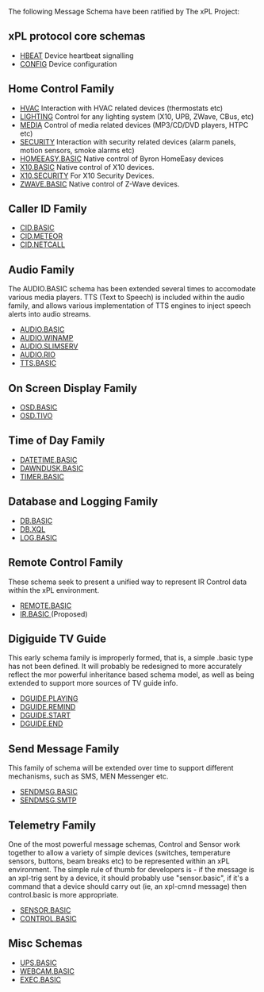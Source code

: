 The following Message Schema have been ratified by The xPL Project:

== xPL protocol core schemas ==

*[[Schemas/HBEAT.mediawiki| HBEAT]]  Device heartbeat signalling
*[[Schemas/CONFIG.mediawiki| CONFIG]]  Device configuration

== Home Control Family ==

*[[Schemas/HVAC.mediawiki| HVAC]]  Interaction with HVAC related devices (thermostats etc)
*[[Schemas/LIGHTING.mediawiki| LIGHTING]]  Control for any lighting system (X10, UPB, ZWave, CBus, etc)
*[[Schemas/MEDIA.mediawiki| MEDIA]]  Control of media related devices (MP3/CD/DVD players, HTPC etc)
*[[Schemas/SECURITY.mediawiki| SECURITY]]  Interaction with security related devices (alarm panels, motion sensors, smoke alarms etc)
*[[Schemas/HOMEEASY.BASIC.mediawiki| HOMEEASY.BASIC]]  Native control of Byron HomeEasy devices
*[[Schemas/X10.BASIC.mediawiki| X10.BASIC]]  Native control of X10 devices.
*[[Schemas/X10.SECURITY.mediawiki| X10.SECURITY]]  For X10 Security Devices.
*[[Schemas/ZWAVE.BASIC.mediawiki| ZWAVE.BASIC]]  Native control of Z-Wave devices.

== Caller ID Family ==
*[[Schemas/CID.BASIC.mediawiki| CID.BASIC]] 
*[[Schemas/CID.METEOR.mediawiki| CID.METEOR ]] 
*[[Schemas/CID.NETCALL.mediawiki| CID.NETCALL ]] 

== Audio Family ==
The AUDIO.BASIC schema has been extended several times to accomodate various media players. TTS (Text to Speech) is included within the audio family, and allows various implementation of TTS engines to inject speech alerts into audio streams. 

*[[Schemas/AUDIO.BASIC.mediawiki| AUDIO.BASIC ]] 
*[[Schemas/AUDIO.WINAMP.mediawiki| AUDIO.WINAMP ]] 
*[[Schemas/AUDIO.SLIMSERV.mediawiki| AUDIO.SLIMSERV ]] 
*[[Schemas/AUDIO.RIO.mediawiki| AUDIO.RIO ]] 
*[[Schemas/TTS.BASIC.mediawiki| TTS.BASIC ]] 

== On Screen Display Family ==
*[[Schemas/OSD.BASIC.mediawiki| OSD.BASIC ]] 
*[[Schemas/OSD.TIVO.mediawiki| OSD.TIVO ]] 

== Time of Day Family ==
*[[Schemas/DATETIME.BASIC.mediawiki| DATETIME.BASIC ]] 
*[[Schemas/DAWNDUSK.BASIC.mediawiki| DAWNDUSK.BASIC]] 
*[[Schemas/TIMER.BASIC.mediawiki| TIMER.BASIC ]] 

== Database and Logging Family ==
*[[Schemas/DB.BASIC.mediawiki| DB.BASIC ]] 
*[[Schemas/DB.XQL.mediawiki| DB.XQL ]] 
*[[Schemas/LOG.BASIC.mediawiki| LOG.BASIC ]] 

== Remote Control Family ==
These schema seek to present a unified way to represent IR Control data within the xPL environment.

*[[Schemas/REMOTE.BASIC.mediawiki| REMOTE.BASIC ]] 
*[[Schemas/IR.BASIC.mediawiki| IR.BASIC ]]  (Proposed)

== Digiguide TV Guide ==
This early schema family is improperly formed, that is, a simple .basic type has not been defined. It will probably be redesigned to more accurately reflect the mor powerful inheritance based schema model, as well as being extended to support more sources of TV guide info.

*[[Schemas/DGUIDE.PLAYING.mediawiki| DGUIDE.PLAYING ]] 
*[[Schemas/DGUIDE.REMIND.mediawiki| DGUIDE.REMIND ]] 
*[[Schemas/DGUIDE.START.mediawiki| DGUIDE.START ]] 
*[[Schemas/DGUIDE.END.mediawiki| DGUIDE.END ]] 

== Send Message Family ==
This family of schema will be extended over time to support different mechanisms, such as SMS, MEN Messenger etc. 

*[[Schemas/SENDMSG.BASIC.mediawiki| SENDMSG.BASIC ]] 
*[[Schemas/SENDMSG.SMTP.mediawiki| SENDMSG.SMTP ]] 

== Telemetry Family ==
One of the most powerful message schemas, Control and Sensor work together to allow a variety of simple devices (switches, temperature sensors, buttons, beam breaks etc) to be represented within an xPL environment. The simple rule of thumb for developers is - if the message is an xpl-trig sent by a device, it should probably use "sensor.basic", if it's a command that a device should carry out (ie, an xpl-cmnd message) then control.basic is more appropriate.

*[[Schemas/SENSOR.BASIC.mediawiki| SENSOR.BASIC ]] 
*[[Schemas/CONTROL.BASIC.mediawiki| CONTROL.BASIC ]] 

== Misc Schemas ==
*[[Schemas/UPS.BASIC.mediawiki| UPS.BASIC ]] 
*[[Schemas/WEBCAM.BASIC.mediawiki| WEBCAM.BASIC ]] 
*[[Schemas/EXEC.BASIC.mediawiki| EXEC.BASIC ]] 

